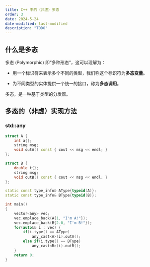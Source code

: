 ```yaml
---
title: C++ 中的（非虚）多态
order: 3
date: 2024-5-24
date-modified: last-modified
description: "TODO"
---
```


## 什么是多态

多态 (Polymorphic) 即“多种形态”，这可以理解为：

-   用一个标识符来表示多个不同的类型，我们称这个标识符为**多态变量**。

-   为不同类型的实体提供一个统一的接口，称为**多态调用**。

多态，是一种基于类型的分发器。

## 多态的（非虚）实现方法

### std::any

``` cpp
struct A {
    int a{};
    string msg;
    void outA() const { cout << msg << endl; }
};

struct B {
    double t{};
    string msg;
    void outB() const { cout << msg << endl; }
};

static const type_info& AType{typeid(A)};
static const type_info& BType{typeid(B)};

int main()
{
    vector<any> vec;
    vec.emplace_back(A{1, "I'm A!"});
    vec.emplace_back(B{2.0, "I'm B!"});
    for(auto&& i : vec) {
        if(i.type() == AType)
            any_cast<A>(i).outA();
        else if(i.type() == BType)
            any_cast<B>(i).outB();
    }
    return 0;
}
```
